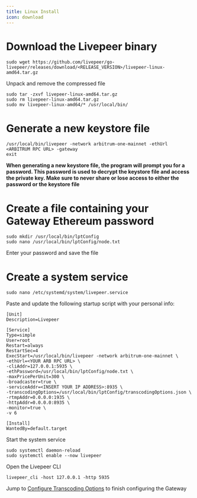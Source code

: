 ```yaml
---
title: Linux Install
icon: download
---
```


# Download the Livepeer binary
```
sudo wget https://github.com/livepeer/go-livepeer/releases/download/<RELEASE_VERSION>/livepeer-linux-amd64.tar.gz
```
Unpack and remove the compressed file
```
sudo tar -zxvf livepeer-linux-amd64.tar.gz
sudo rm livepeer-linux-amd64.tar.gz
sudo mv livepeer-linux-amd64/* /usr/local/bin/
```
# Generate a new keystore file
```
/usr/local/bin/livepeer -network arbitrum-one-mainnet -ethUrl <ARBITRUM RPC URL> -gateway
exit
```
**When generating a new keystore file, the program will prompt you for a password. This password is used to decrypt the keystore file and access the private key. Make sure to never share or lose access to either the password or the keystore file**


#  Create a file containing your Gateway Ethereum password
```
sudo mkdir /usr/local/bin/lptConfig
sudo nano /usr/local/bin/lptConfig/node.txt
```
Enter your password and save the file

#  Create a system service

```
sudo nano /etc/systemd/system/livepeer.service
```
Paste and update the following startup script with your personal info:

```
[Unit]
Description=Livepeer

[Service]
Type=simple
User=root
Restart=always
RestartSec=4
ExecStart=/usr/local/bin/livepeer -network arbitrum-one-mainnet \
-ethUrl=<YOUR ARB RPC URL> \
-cliAddr=127.0.0.1:5935 \
-ethPassword=/usr/local/bin/lptConfig/node.txt \
-maxPricePerUnit=300 \
-broadcaster=true \
-serviceAddr=<INSERT YOUR IP ADDRESS>:8935 \
-transcodingOptions=/usr/local/bin/lptConfig/transcodingOptions.json \
-rtmpAddr=0.0.0.0:1935 \
-httpAddr=0.0.0.0:8935 \
-monitor=true \
-v 6 

[Install]
WantedBy=default.target
```

Start the system service

```
sudo systemctl daemon-reload
sudo systemctl enable --now livepeer
```

Open the Livepeer CLI

```
livepeer_cli -host 127.0.0.1 -http 5935
```

Jump to [Configure Transcoding Options](/gateways/guides/transcoding-options) to finish configuring the Gateway